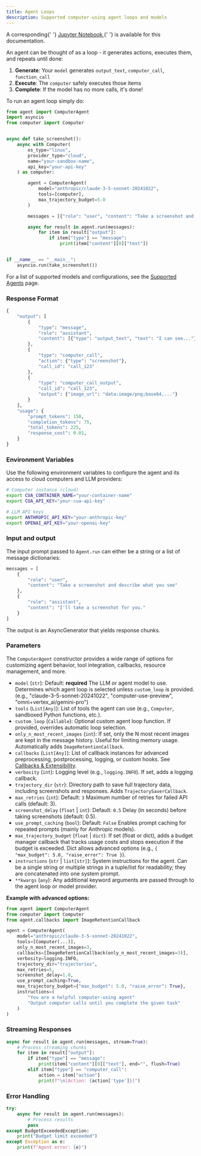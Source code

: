 ```yaml
---
title: Agent Loops
description: Supported computer-using agent loops and models
---
```


<Callout>
  A corresponding{' '}
  <a href="https://github.com/trycua/cua/blob/main/notebooks/agent_nb.ipynb" target="_blank">
    Jupyter Notebook
  </a>{' '}
  is available for this documentation.
</Callout>

An agent can be thought of as a loop - it generates actions, executes them, and repeats until done:

1. **Generate**: Your `model` generates `output_text`, `computer_call`, `function_call`
2. **Execute**: The `computer` safely executes those items
3. **Complete**: If the model has no more calls, it's done!

To run an agent loop simply do:

```python
from agent import ComputerAgent
import asyncio
from computer import Computer


async def take_screenshot():
    async with Computer(
        os_type="linux",
        provider_type="cloud",
        name="your-sandbox-name",
        api_key="your-api-key"
    ) as computer:

        agent = ComputerAgent(
            model="anthropic/claude-3-5-sonnet-20241022",
            tools=[computer],
            max_trajectory_budget=5.0
        )

        messages = [{"role": "user", "content": "Take a screenshot and tell me what you see"}]

        async for result in agent.run(messages):
            for item in result["output"]:
                if item["type"] == "message":
                    print(item["content"][0]["text"])


if __name__ == "__main__":
    asyncio.run(take_screenshot())
```

For a list of supported models and configurations, see the [Supported Agents](./supported-agents/computer-use-agents) page.

### Response Format

```python
{
    "output": [
        {
            "type": "message",
            "role": "assistant",
            "content": [{"type": "output_text", "text": "I can see..."}]
        },
        {
            "type": "computer_call",
            "action": {"type": "screenshot"},
            "call_id": "call_123"
        },
        {
            "type": "computer_call_output",
            "call_id": "call_123",
            "output": {"image_url": "data:image/png;base64,..."}
        }
    ],
    "usage": {
        "prompt_tokens": 150,
        "completion_tokens": 75,
        "total_tokens": 225,
        "response_cost": 0.01,
    }
}
```

### Environment Variables

Use the following environment variables to configure the agent and its access to cloud computers and LLM providers:

```bash
# Computer instance (cloud)
export CUA_CONTAINER_NAME="your-container-name"
export CUA_API_KEY="your-cua-api-key"

# LLM API keys
export ANTHROPIC_API_KEY="your-anthropic-key"
export OPENAI_API_KEY="your-openai-key"
```

### Input and output

The input prompt passed to `Agent.run` can either be a string or a list of message dictionaries:

```python
messages = [
    {
        "role": "user",
        "content": "Take a screenshot and describe what you see"
    },
    {
        "role": "assistant",
        "content": "I'll take a screenshot for you."
    }
]
```

The output is an AsyncGenerator that yields response chunks.

### Parameters

The `ComputerAgent` constructor provides a wide range of options for customizing agent behavior, tool integration, callbacks, resource management, and more.

- `model` (`str`): Default: **required**
  The LLM or agent model to use. Determines which agent loop is selected unless `custom_loop` is provided. (e.g., "claude-3-5-sonnet-20241022", "computer-use-preview", "omni+vertex_ai/gemini-pro")
- `tools` (`List[Any]`):
  List of tools the agent can use (e.g., `Computer`, sandboxed Python functions, etc.).
- `custom_loop` (`Callable`):
  Optional custom agent loop function. If provided, overrides automatic loop selection.
- `only_n_most_recent_images` (`int`):
  If set, only the N most recent images are kept in the message history. Useful for limiting memory usage. Automatically adds `ImageRetentionCallback`.
- `callbacks` (`List[Any]`):
  List of callback instances for advanced preprocessing, postprocessing, logging, or custom hooks. See [Callbacks & Extensibility](#callbacks--extensibility).
- `verbosity` (`int`):
  Logging level (e.g., `logging.INFO`). If set, adds a logging callback.
- `trajectory_dir` (`str`):
  Directory path to save full trajectory data, including screenshots and responses. Adds `TrajectorySaverCallback`.
- `max_retries` (`int`): Default: `3`
  Maximum number of retries for failed API calls (default: 3).
- `screenshot_delay` (`float` | `int`): Default: `0.5`
  Delay (in seconds) before taking screenshots (default: 0.5).
- `use_prompt_caching` (`bool`): Default: `False`
  Enables prompt caching for repeated prompts (mainly for Anthropic models).
- `max_trajectory_budget` (`float` | `dict`):
  If set (float or dict), adds a budget manager callback that tracks usage costs and stops execution if the budget is exceeded. Dict allows advanced options (e.g., `{ "max_budget": 5.0, "raise_error": True }`).
- `instructions` (`str` | `list[str]`):
  System instructions for the agent. Can be a single string or multiple strings in a tuple/list for readability; they are concatenated into one system prompt.
- `**kwargs` (`any`):
  Any additional keyword arguments are passed through to the agent loop or model provider.

**Example with advanced options:**

```python
from agent import ComputerAgent
from computer import Computer
from agent.callbacks import ImageRetentionCallback

agent = ComputerAgent(
    model="anthropic/claude-3-5-sonnet-20241022",
    tools=[Computer(...)],
    only_n_most_recent_images=3,
    callbacks=[ImageRetentionCallback(only_n_most_recent_images=3)],
    verbosity=logging.INFO,
    trajectory_dir="trajectories",
    max_retries=5,
    screenshot_delay=1.0,
    use_prompt_caching=True,
    max_trajectory_budget={"max_budget": 5.0, "raise_error": True},
    instructions=(
        "You are a helpful computer-using agent"
        "Output computer calls until you complete the given task"
    )
)
```

### Streaming Responses

```python
async for result in agent.run(messages, stream=True):
    # Process streaming chunks
    for item in result["output"]:
        if item["type"] == "message":
            print(item["content"][0]["text"], end="", flush=True)
        elif item["type"] == "computer_call":
            action = item["action"]
            print(f"\n[Action: {action['type']}]")
```

### Error Handling

```python
try:
    async for result in agent.run(messages):
        # Process results
        pass
except BudgetExceededException:
    print("Budget limit exceeded")
except Exception as e:
    print(f"Agent error: {e}")
```
